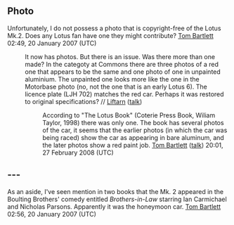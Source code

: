 <article id="9012947" title=Talk:Lotus Mark II>
	<talkpage id="9012947" title="Talk:Lotus Mark II">
{{WikiProject Automobiles | class=stub |importance=}}
{{WikiProject Brands|class=stub|importance=}}

== Photo ==
Unfortunately, I do not possess a photo that is copyright-free of the Lotus Mk.2.  Does any Lotus fan have one they might contribute? [[User:Tom Bartlett|Tom Bartlett]] 02:49, 20 January 2007 (UTC)
: It now has photos. But there is an issue. Was there more than one made? In the categoty at Commons there are three photos of a red one that appears to be the same and one photo of one in unpainted aluminium. The unpainted one looks more like the one in the Motorbase photo (no, not the one that is an early Lotus 6). The licence plate (LJH 702) matches the red car. Perhaps it was restored to original specifications? // [[User:Liftarn|Liftarn]] ([[User talk:Liftarn|talk]])
::According to &quot;The Lotus Book&quot; (Coterie Press Book, Wiliam Taylor, 1998) there was only one.  The book has several photos of the car, it seems that the earlier photos (in which the car was being raced) show the car as appearing in bare aluminum, and the later photos show a red paint job. [[User:Tom Bartlett|Tom Bartlett]] ([[User talk:Tom Bartlett|talk]]) 20:01, 27 February 2008 (UTC)

==---==
As an aside, I've seen mention in two books that the Mk. 2 appeared in the Boulting Brothers' comedy entitled ''Brothers-in-Law'' starring Ian Carmichael and Nicholas Parsons. Apparently it was the honeymoon car. [[User:Tom Bartlett|Tom Bartlett]] 02:56, 20 January 2007 (UTC)
	</talkpage>
</article>
